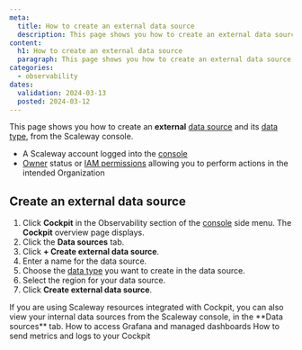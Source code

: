 ```yaml
---
meta:
  title: How to create an external data source
  description: This page shows you how to create an external data source
content:
  h1: How to create an external data source
  paragraph: This page shows you how to create an external data source
categories:
  - observability
dates:
  validation: 2024-03-13
  posted: 2024-03-12
---
```


This page shows you how to create an **external** [data source](/observability/cockpit/concepts/#data-sources) and its [data type](/observability/cockpit/concepts/#data-types), from the Scaleway console.

<Macro id="requirements" />

  - A Scaleway account logged into the [console](https://console.scaleway.com)
  - [Owner](/identity-and-access-management/iam/concepts/#owner) status or [IAM permissions](/identity-and-access-management/iam/concepts/#permission) allowing you to perform actions in the intended Organization

## Create an external data source

1. Click **Cockpit** in the Observability section of the [console](https://console.scaleway.com/) side menu. The **Cockpit** overview page displays.
2. Click the **Data sources** tab.
3. Click **+ Create external data source**.
4. Enter a name for the data source.
5. Choose the [data type](/observability/cockpit/concepts/#data-types) you want to create in the data source.
6. Select the region for your data source.
7. Click **Create external data source**.

<Message type="tip">
  If you are using Scaleway resources integrated with Cockpit, you can also view your internal data sources from the Scaleway console, in the **Data sources** tab.
</Message>

<Navigation title="See also">
  <PreviousButton to="/observability/cockpit/how-to/access-grafana-and-managed-dashboards/">How to access Grafana and managed dashboards</PreviousButton>
  <NextButton to="/observability/cockpit/how-to/send-metrics-logs-to-cockpit/">How to send metrics and logs to your Cockpit</NextButton>
</Navigation>